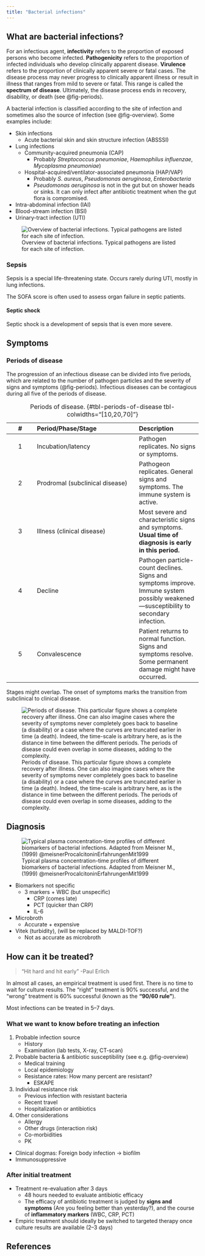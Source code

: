```yaml
---
title: "Bacterial infections"
---
```


## What are bacterial infections?

For an infectious agent, **infectivity** refers to the proportion of exposed persons who become infected.
**Pathogenicity** refers to the proportion of infected individuals who develop clinically apparent disease.
**Virulence** refers to the proportion of clinically apparent severe or fatal cases.
The disease process may never progress to clinically apparent illness or result in illness that ranges from mild to severe or fatal. This range is called the **spectrum of disease**.
Ultimately, the disease process ends in recovery, disability, or death (see @fig-periods).

A bacterial infection is classified according to the site of infection and sometimes also the source of infection (see @fig-overview). Some examples include:

* Skin infections
  * Acute bacterial skin and skin structure infection (ABSSSI)
* Lung infections
  * Community-acquired pneumonia (CAP)
    * Probably *Streptococcus pneumoniae*, *Haemophilus influenzae*, *Mycoplasma pneumoniae*)
  * Hospital-acquired/ventilator-associated pneumonia (HAP/VAP)
    * Probably *S. aureus*, *Pseudomonas aeruginosa*, *Enterobacteria*
    * *Pseudomonas aeruginosa* is not in the gut but on shower heads or sinks. It can only infect after antibiotic treatment when the gut flora is compromised.
* Intra-abdominal infection (IAI)
* Blood-stream infection (BSI)
* Urinary-tract infection (UTI)

![Overview of bacterial infections. Typical pathogens are listed for each site of infection.](images/bac-inf_overview.avif){#fig-overview}

### Sepsis

Sepsis is a special life-threatening state.
Occurs rarely during UTI, mostly in lung infections.

The SOFA score is often used to assess organ failure in septic patients.

#### Septic shock

Septic shock is a development of sepsis that is even more severe.

## Symptoms

### Periods of disease

The progression of an infectious disease can be divided into five periods, which are related to the number of pathogen particles and the severity of signs and symptoms (@fig-periods).
Infectious diseases can be contagious during all five of the periods of disease.

|   #   | Period/Phase/Stage | Description |
| :---: | :----------------- | :---------- |
|   1   | Incubation/latency | Pathogen replicates. No signs or symptoms. |
|   2   | Prodromal (subclinical disease) | Pathogeon replicates. General signs and symptoms. The immune system is active. |
|   3   | Illness (clinical disease) | Most severe and characteristic signs and symptoms. **Usual time of diagnosis is early in this period.** |
|   4   | Decline            | Pathogen particle-count declines. Signs and symptoms improve. Immune system possibly weakened---susceptibility to secondary infection. |
|   5   | Convalescence      | Patient returns to normal function. Signs and symptoms resolve. Some permanent damage might have occurred. |

: Periods of disease. {#tbl-periods-of-disease tbl-colwidths="[10,20,70]"}

Stages might overlap.
The onset of symptoms marks the transition from subclinical to clinical disease.

![Periods of disease. This particular figure shows a complete recovery after illness. One can also imagine cases where the severity of symptoms never completely goes back to baseline (a disability) or a case where the curves are truncated earlier in time (a death). Indeed, the time-scale is arbitrary here, as is the distance in time between the different periods. The periods of disease could even overlap in some diseases, adding to the complexity.](images/bac-inf_periods.avif){#fig-periods}

## Diagnosis

![Typical plasma concentration-time profiles of different biomarkers of bacterial infections. Adapted from Meisner M., (1999) @meisnerProcalcitoninErfahrungenMit1999](images/bac-inf_biomarkers.avif){#fig-biomarkers}

* Biomarkers not specific
    * 3 markers + WBC (but unspecific)
        * CRP (comes late)
        * PCT (quicker than CRP)
        * IL-6
* Microbroth
    * Accurate + expensive
* Vitek (turbidity), (will be replaced by MALDI-TOF?)
    * Not as accurate as microbroth

## How can it be treated?

> "Hit hard and hit early" -Paul Erlich

In almost all cases, an empirical treatment is used first.
There is no time to wait for culture results.
The "right" treatment is 90% successful, and the "wrong" treatment is 60% successful (known as the **"90/60 rule"**).

Most infections can be treated in 5--7 days.

### What we want to know before treating an infection

1. Probable infection source
    * History
    * Examination (lab tests, X-ray, CT-scan)
2. Probable bacteria & antibiotic susceptibility (see e.g. @fig-overview)
    * Medical training
    * Local epidemiology
    * Resistance rates: How many percent are resistant?
      * ESKAPE
3. Individual resistance risk
    * Previous infection with resistant bacteria
    * Recent travel
    * Hospitalization or antibiotics
4. Other considerations
    * Allergy
    * Other drugs (interaction risk)
    * Co-morbidities
    * PK

* Clinical dogmas: Foreign body infection -> biofilm
* Immunosuppressive

### After initial treatment

* Treatment re-evaluation after 3 days
    * 48 hours needed to evaluate antibiotic efficacy
    * The efficacy of antibiotic treatment is judged by **signs and symptoms** (Are you feeling better than yesterday?), and the course of **inflammatory markers** (WBC, CRP, PCT)
* Empiric treatment should ideally be switched to targeted therapy once culture results are available (2--3 days)

## References

::: {#refs}
:::
